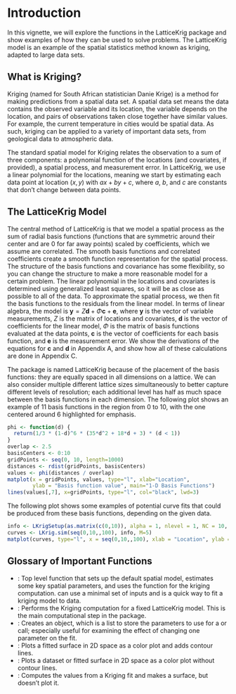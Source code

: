 # Introduction

In this vignette, we will explore the functions in the LatticeKrig package and show examples of how they can be used to solve problems. The LatticeKrig model is an example of the spatial statistics method known as kriging, adapted to large data sets.

## What is Kriging?

Kriging (named for South African statistician Danie Krige) is a method for making predictions from a spatial data set. A spatial data set means the data contains the observed variable and its location, the variable depends on the location, and pairs of observations taken close together have similar values. For example, the current temperature in cities would be spatial data. As such, kriging can be applied to a variety of important data sets, from geological data to atmospheric data.

The standard spatial model for Kriging relates the observation to a sum of three components: a polynomial function of the locations (and covariates, if provided), a spatial process, and measurement error. In LatticeKrig, we use a linear polynomial for the locations, meaning we start by estimating each data point at location $(x,y)$ with $a x + b y + c$, where $a$, $b$, and $c$ are constants that don't change between data points.

## The LatticeKrig Model

The central method of LatticeKrig is that we model a spatial process as the sum of radial basis functions (functions that are symmetric around their center and are 0 for far away points) scaled by coefficients, which we assume are correlated. The smooth basis functions and correlated coefficients create a smooth function representation for the spatial process. The structure of the basis functions and covariance has some flexibility, so you can change the structure to make a more reasonable model for a certain problem. The linear polynomial in the locations and covariates is determined using generalized least squares, so it will be as close as possible to all of the data. To approximate the spatial process, we then fit the basis functions to the residuals from the linear model. In terms of linear algebra, the model is $\mathbf y = Z \mathbf d + \Phi \mathbf c + \mathbf e$, where $\mathbf y$ is the vector of variable measurements, $Z$ is the matrix of locations and covariates, $\mathbf d$ is the vector of coefficients for the linear model, $\Phi$ is the matrix of basis functions evaluated at the data points, $\mathbf c$ is the vector of coefficients for each basis function, and $\mathbf e$ is the measurement error. We show the derivations of the equations for $\mathbf c$ and $\mathbf d$ in Appendix A, and show how all of these calculations are done in Appendix C.

The package is named LatticeKrig because of the placement of the basis functions: they are equally spaced in all dimensions on a lattice. We can also consider multiple different lattice sizes simultaneously to better capture different levels of resolution; each additional level has half as much space between the basis functions in each dimension. The following plot shows an example of 11 basis functions in the region from 0 to 10, with the one centered around 6 highlighted for emphasis.
```r
phi <- function(d) {
  return(1/3 * (1-d)^6 * (35*d^2 + 18*d + 3) * (d < 1))
}
overlap <- 2.5
basisCenters <- 0:10
gridPoints <- seq(0, 10, length=1000)
distances <- rdist(gridPoints, basisCenters)
values <- phi(distances / overlap)
matplot(x = gridPoints, values, type="l", xlab="Location",
        ylab = "Basis function value", main="1-D Basis Functions")
lines(values[,7], x=gridPoints, type="l", col="black", lwd=3)
```

The following plot shows some examples of potential curve fits that could be produced from these basis functions, depending on the given data.

```r
info <- LKrigSetup(as.matrix(c(0,10)), alpha = 1, nlevel = 1, NC = 10, a.wght=2.5, LKGeometry = "LKInterval")
curves <- LKrig.sim(seq(0,10,,100), info, M=5)
matplot(curves, type="l", x = seq(0,10,,100), xlab = "Location", ylab = "Curve value", main="Example 1-D Curves")
```

## Glossary of Important Functions

* \ttt{LatticeKrig}: Top level function that sets up the default spatial model, estimates some key spatial parameters, and uses the \ttt{LKrig} function for the kriging computation. \ttt{LatticeKrig} can use a minimal set of inputs and is a quick way to fit a kriging model to data.
* \ttt{LKrig}: Performs the Kriging computation for a fixed LatticeKrig model. This is the main computational step in the package.
* \ttt{LKrigSetup}: Creates an \ttt{LKinfo} object, which is a list to store the parameters to use for a \ttt{LatticeKrig} or \ttt{LKrig} call; especially useful for examining the effect of changing one parameter on the fit.
* \ttt{surface}: Plots a fitted surface in 2D space as a color plot and adds contour lines.
* \ttt{image.plot}: Plots a dataset or fitted surface in 2D space as a color plot without contour lines.
* \ttt{predictSurface}: Computes the values from a Kriging fit and makes a surface, but doesn't plot it.
